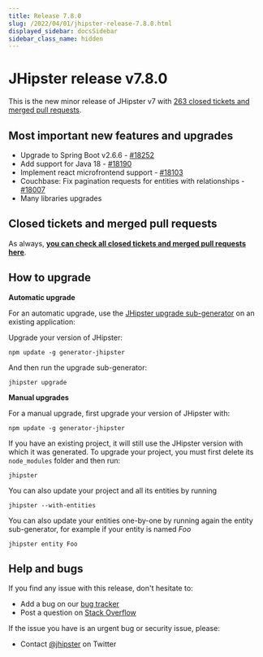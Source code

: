 ```yaml
---
title: Release 7.8.0
slug: /2022/04/01/jhipster-release-7.8.0.html
displayed_sidebar: docsSidebar
sidebar_class_name: hidden
---
```


JHipster release v7.8.0
==================

This is the new minor release of JHipster v7 with [263 closed tickets and merged pull requests](https://github.com/jhipster/generator-jhipster/issues?q=milestone%3A7.8.0+is%3Aclosed).


Most important new features and upgrades
-------------

- Upgrade to Spring Boot v2.6.6 - [#18252](https://github.com/jhipster/generator-jhipster/pull/18252)
- Add support for Java 18 - [#18190](https://github.com/jhipster/generator-jhipster/pull/18190)
- Implement react microfrontend support - [#18103](https://github.com/jhipster/generator-jhipster/pull/18103)
- Couchbase: Fix pagination requests for entities with relationships - [#18007](https://github.com/jhipster/generator-jhipster/pull/18007)
- Many libraries upgrades

Closed tickets and merged pull requests
------------
As always, __[you can check all closed tickets and merged pull requests here](https://github.com/jhipster/generator-jhipster/issues?q=milestone%3A7.8.0+is%3Aclosed)__.

How to upgrade
------------

**Automatic upgrade**

For an automatic upgrade, use the [JHipster upgrade sub-generator](/upgrading-an-application/) on an existing application:

Upgrade your version of JHipster:

```
npm update -g generator-jhipster
```

And then run the upgrade sub-generator:

```
jhipster upgrade
```

**Manual upgrades**

For a manual upgrade, first upgrade your version of JHipster with:

```
npm update -g generator-jhipster
```

If you have an existing project, it will still use the JHipster version with which it was generated.
To upgrade your project, you must first delete its `node_modules` folder and then run:

```
jhipster
```

You can also update your project and all its entities by running

```
jhipster --with-entities
```

You can also update your entities one-by-one by running again the entity sub-generator, for example if your entity is named _Foo_

```
jhipster entity Foo
```


Help and bugs
--------------

If you find any issue with this release, don't hesitate to:

- Add a bug on our [bug tracker](https://github.com/jhipster/generator-jhipster/issues?state=open)
- Post a question on [Stack Overflow](http://stackoverflow.com/tags/jhipster/info)

If the issue you have is an urgent bug or security issue, please:

- Contact [@jhipster](https://twitter.com/jhipster) on Twitter
